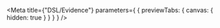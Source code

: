 
<Meta
  title={"DSL/Evidence"}
  parameters={
    {
      previewTabs: {
        canvas: {
          hidden: true
        }
      }
    }
  }
/>

<EvidenceDTORootIndex />
